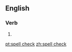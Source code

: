 ==English==
{{wikipedia|Spell checker}}
===Verb===
{{en-verb}}

# {{alternative form of|spellcheck|lang=en}}

[[pt:spell check]]
[[zh:spell check]]
